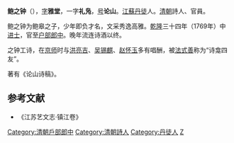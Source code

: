 '''鲍之钟'''（{{bd|1740年||1802年|catIdx=Bao鮑}}），[[表字|字]]'''雅堂'''，一字'''礼凫'''，[[号|号]]'''论山'''。[[江蘇|江蘇]][[丹徒|丹徒]]人。[[清朝|清朝]]詩人、官員。

鲍之钟为鲍皋之子，少年即负才名，文采秀逸高雅。[[乾隆|乾隆]]三十四年（1769年）中[[进士|进士]]，官至[[户部|户部]][[郎中|郎中]]。晚年流连诗酒以终。

之钟工诗，在[[京师|京师]]时与[[洪亮吉|洪亮吉]]、[[吴锡麒|吴锡麒]]、[[赵怀玉|赵怀玉]]多有唱酬，被[[法式善|法式善]]称为“诗龛四友”。

著有《论山诗稿》。

==参考文献==
*《江苏艺文志·镇江卷》

{{清朝人物小作品}}
{{乾隆三十四年己丑科殿試金榜}}
{{DEFAULTSORT:Bao鲍}}
[[Category:清朝戶部郎中|Category:清朝戶部郎中]]
[[Category:清朝詩人|Category:清朝詩人]]
[[Category:丹徒人|Category:丹徒人]]
[[Category:鮑姓|Z]]